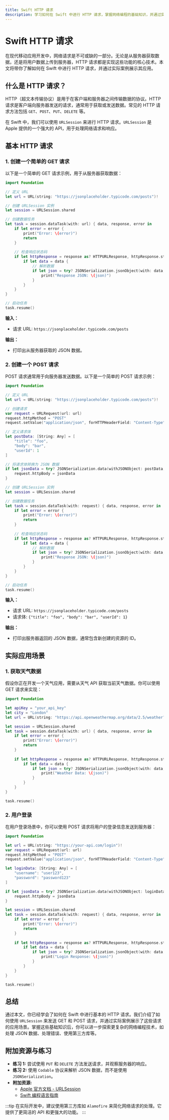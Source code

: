 ```yaml
---
title: Swift HTTP 请求
description: 学习如何在 Swift 中进行 HTTP 请求，掌握网络编程的基础知识，并通过实际案例理解其应用场景。
---
```


# Swift HTTP 请求

在现代移动应用开发中，网络请求是不可或缺的一部分。无论是从服务器获取数据，还是将用户数据上传到服务器，HTTP 请求都是实现这些功能的核心技术。本文将带你了解如何在 Swift 中进行 HTTP 请求，并通过实际案例展示其应用。

## 什么是 HTTP 请求？

HTTP（超文本传输协议）是用于在客户端和服务器之间传输数据的协议。HTTP 请求是客户端向服务器发送的请求，通常用于获取或发送数据。常见的 HTTP 请求方法包括 `GET`、`POST`、`PUT`、`DELETE` 等。

在 Swift 中，我们可以使用 `URLSession` 来进行 HTTP 请求。`URLSession` 是 Apple 提供的一个强大的 API，用于处理网络请求和响应。

## 基本 HTTP 请求

### 1. 创建一个简单的 GET 请求

以下是一个简单的 GET 请求示例，用于从服务器获取数据：

```swift
import Foundation

// 定义 URL
let url = URL(string: "https://jsonplaceholder.typicode.com/posts")!

// 创建 URLSession 实例
let session = URLSession.shared

// 创建数据任务
let task = session.dataTask(with: url) { data, response, error in
    if let error = error {
        print("Error: \(error)")
        return
    }
    
    // 检查响应状态码
    if let httpResponse = response as? HTTPURLResponse, httpResponse.statusCode == 200 {
        if let data = data {
            // 解析数据
            if let json = try? JSONSerialization.jsonObject(with: data, options: []) {
                print("Response JSON: \(json)")
            }
        }
    }
}

// 启动任务
task.resume()
```

**输入：**  
- 请求 URL: `https://jsonplaceholder.typicode.com/posts`

**输出：**  
- 打印出从服务器获取的 JSON 数据。

### 2. 创建一个 POST 请求

POST 请求通常用于向服务器发送数据。以下是一个简单的 POST 请求示例：

```swift
import Foundation

// 定义 URL
let url = URL(string: "https://jsonplaceholder.typicode.com/posts")!

// 创建请求
var request = URLRequest(url: url)
request.httpMethod = "POST"
request.setValue("application/json", forHTTPHeaderField: "Content-Type")

// 定义请求体
let postData: [String: Any] = [
    "title": "foo",
    "body": "bar",
    "userId": 1
]

// 将请求体转换为 JSON 数据
if let jsonData = try? JSONSerialization.data(withJSONObject: postData, options: []) {
    request.httpBody = jsonData
}

// 创建 URLSession 实例
let session = URLSession.shared

// 创建数据任务
let task = session.dataTask(with: request) { data, response, error in
    if let error = error {
        print("Error: \(error)")
        return
    }
    
    // 检查响应状态码
    if let httpResponse = response as? HTTPURLResponse, httpResponse.statusCode == 201 {
        if let data = data {
            // 解析数据
            if let json = try? JSONSerialization.jsonObject(with: data, options: []) {
                print("Response JSON: \(json)")
            }
        }
    }
}

// 启动任务
task.resume()
```

**输入：**  
- 请求 URL: `https://jsonplaceholder.typicode.com/posts`  
- 请求体: `{"title": "foo", "body": "bar", "userId": 1}`

**输出：**  
- 打印出服务器返回的 JSON 数据，通常包含新创建的资源的 ID。

## 实际应用场景

### 1. 获取天气数据

假设你正在开发一个天气应用，需要从天气 API 获取当前天气数据。你可以使用 GET 请求来实现：

```swift
import Foundation

let apiKey = "your_api_key"
let city = "London"
let url = URL(string: "https://api.openweathermap.org/data/2.5/weather?q=\(city)&appid=\(apiKey)")!

let session = URLSession.shared
let task = session.dataTask(with: url) { data, response, error in
    if let error = error {
        print("Error: \(error)")
        return
    }
    
    if let httpResponse = response as? HTTPURLResponse, httpResponse.statusCode == 200 {
        if let data = data {
            if let json = try? JSONSerialization.jsonObject(with: data, options: []) {
                print("Weather Data: \(json)")
            }
        }
    }
}

task.resume()
```

### 2. 用户登录

在用户登录场景中，你可以使用 POST 请求将用户的登录信息发送到服务器：

```swift
import Foundation

let url = URL(string: "https://your-api.com/login")!
var request = URLRequest(url: url)
request.httpMethod = "POST"
request.setValue("application/json", forHTTPHeaderField: "Content-Type")

let loginData: [String: Any] = [
    "username": "user123",
    "password": "password123"
]

if let jsonData = try? JSONSerialization.data(withJSONObject: loginData, options: []) {
    request.httpBody = jsonData
}

let session = URLSession.shared
let task = session.dataTask(with: request) { data, response, error in
    if let error = error {
        print("Error: \(error)")
        return
    }
    
    if let httpResponse = response as? HTTPURLResponse, httpResponse.statusCode == 200 {
        if let data = data {
            if let json = try? JSONSerialization.jsonObject(with: data, options: []) {
                print("Login Response: \(json)")
            }
        }
    }
}

task.resume()
```

## 总结

通过本文，你已经学会了如何在 Swift 中进行基本的 HTTP 请求。我们介绍了如何使用 `URLSession` 来发送 GET 和 POST 请求，并通过实际案例展示了这些请求的应用场景。掌握这些基础知识后，你可以进一步探索更复杂的网络编程技术，如处理 JSON 数据、处理错误、使用第三方库等。

## 附加资源与练习

- **练习 1:** 尝试使用 `PUT` 和 `DELETE` 方法发送请求，并观察服务器的响应。
- **练习 2:** 使用 `Codable` 协议来解析 JSON 数据，而不是使用 `JSONSerialization`。
- **附加资源:**  
  - [Apple 官方文档 - URLSession](https://developer.apple.com/documentation/foundation/urlsession)  
  - [Swift 编程语言指南](https://docs.swift.org/swift-book/)

:::tip
在实际开发中，建议使用第三方库如 `Alamofire` 来简化网络请求的处理。它提供了更简洁的 API 和更强大的功能。
:::
